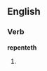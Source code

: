 ==English==

===Verb===
'''repenteth'''

# {{archaic third-person singular of|repent}}
{{count page|[[Wiktionary:Page count]]}}